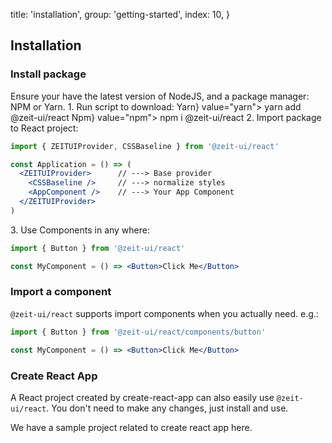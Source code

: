 
  title: 'installation',
  group: 'getting-started',
  index: 10,
}

## Installation

### Install package

<Note>
Ensure your have the latest version of <Link href="https://nodejs.org/en/download/">NodeJS</Link>,
and a package manager: <Link href="https://www.npmjs.com/">NPM</Link> or <Link href="https://yarnpkg.com/">Yarn</Link>.
</Note>
<Spacer y={1} />
<Dot type="success" /> 1. Run script to download:
<Spacer y={.8} />
<Tabs initialValue="yarn" style={{ width: '90%', margin: '0 auto' }}>
  <Tabs.Item label={<span><Spacer x={.3} inline />Yarn<Spacer x={.3} inline /></span>} value="yarn">
    <Spacer y={.6} />
    <Snippet width="400px">yarn add @zeit-ui/react</Snippet>
  </Tabs.Item>
  <Tabs.Item label={<span><Spacer x={.3} inline />Npm<Spacer x={.3} inline /></span>} value="npm">
    <Spacer y={.6} />
    <Snippet width="400px">npm i @zeit-ui/react</Snippet>
  </Tabs.Item>
</Tabs>
<Spacer y={1.5} />
<Dot type="success" /> 2. Import package to React project:

<Display width="90%">

```jsx
import { ZEITUIProvider, CSSBaseline } from '@zeit-ui/react'

const Application = () => (
  <ZEITUIProvider>      // ---> Base provider
    <CSSBaseline />     // ---> normalize styles
    <AppComponent />    // ---> Your App Component
  </ZEITUIProvider>
)
```

</Display>

<Spacer y={1.5} />
<Dot type="success" /> 3. Use Components in any where:

<Display width="90%">

```jsx
import { Button } from '@zeit-ui/react'

const MyComponent = () => <Button>Click Me</Button>
```

</Display>

<Spacer y={3} />

### Import a component

`@zeit-ui/react` supports import components when you actually need. e.g.:

<Display width="90%">

```jsx
import { Button } from '@zeit-ui/react/components/button'

const MyComponent = () => <Button>Click Me</Button>
```

</Display>

<Spacer y={3} />

### Create React App

A React project created by <Link color target="_blank" rel="nofollow" href="https://github.com/facebook/create-react-app">create-react-app</Link> can
also easily use `@zeit-ui/react`. You don't need to make any changes, just install and use.

We have <Link target="_blank" color rel="nofollow" href="https://github.com/zeit-ui/react-getting-started">a
sample project related to create react app here</Link>.



